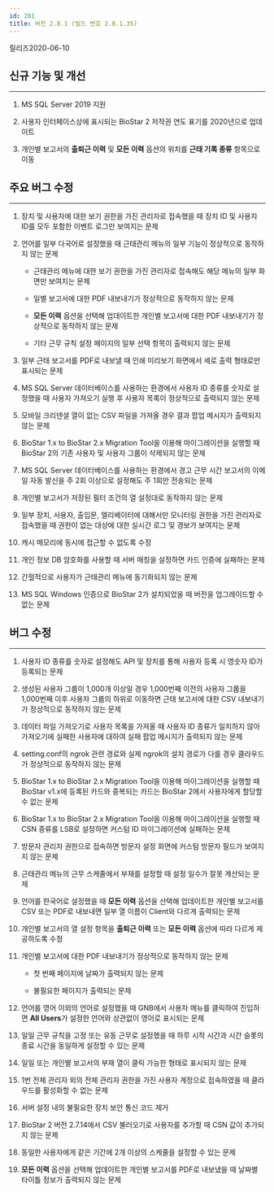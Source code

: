 ```yaml
---
id: 281
title: 버전 2.8.1 (빌드 번호 2.8.1.35)
---
```


릴리즈<Separator/>2020-06-10

## 신규 기능 및 개선

---

1. MS SQL Server 2019 지원

1. 사용자 인터페이스상에 표시되는 BioStar 2 저작권 연도 표기를 2020년으로 업데이트

1. 개인별 보고서의 **출퇴근 이력** 및 **모든 이력** 옵션의 위치를 **근태 기록 종류** 항목으로 이동
    
## 주요 버그 수정

---

1. 장치 및 사용자에 대한 보기 권한을 가진 관리자로 접속했을 때 장치 ID 및 사용자 ID를 모두 포함한 이벤트 로그만 보여지는 문제

1. 언어를 일부 다국어로 설정했을 때 근태관리 메뉴의 일부 기능이 정상적으로 동작하지 않는 문제

    * 근태관리 메뉴에 대한 보기 권한을 가진 관리자로 접속해도 해당 메뉴의 일부 화면만 보여지는 문제

    * 일별 보고서에 대한 PDF 내보내기가 정상적으로 동작하지 않는 문제

    * **모든 이력** 옵션을 선택해 업데이트한 개인별 보고서에 대한 PDF 내보내기가 정상적으로 동작하지 않는 문제

    * 기타 근무 규칙 설정 페이지의 일부 선택 항목이 출력되지 않는 문제

1. 일부 근태 보고서를 PDF로 내보낼 때 인쇄 미리보기 화면에서 세로 출력 형태로만 표시되는 문제

1. MS SQL Server 데이터베이스를 사용하는 환경에서 사용자 ID 종류를 숫자로 설정했을 때 사용자 가져오기 실행 후 사용자 목록이 정상적으로 출력되지 않는 문제

1. 모바일 크리덴셜 열이 없는 CSV 파일을 가져올 경우 결과 팝업 메시지가 출력되지 않는 문제

1. BioStar 1.x to BioStar 2.x Migration Tool을 이용해 마이그레이션을 실행할 때 BioStar 2의 기존 사용자 및 사용자 그룹이 삭제되지 않는 문제

1. MS SQL Server 데이터베이스를 사용하는 환경에서 경고 근무 시간 보고서의 이메일 자동 발신을 주 2회 이상으로 설정해도 주 1회만 전송되는 문제

1. 개인별 보고서가 저장된 필터 조건의 열 설정대로 동작하지 않는 문제

1. 일부 장치, 사용자, 출입문, 엘리베이터에 대해서만 모니터링 권한을 가진 관리자로 접속했을 때 권한이 없는 대상에 대한 실시간 로그 및 경보가 보여지는 문제

1. 캐시 메모리에 동시에 접근할 수 없도록 수정

1. 개인 정보 DB 암호화를 사용할 때 서버 매칭을 설정하면 카드 인증에 실패하는 문제

1. 간헐적으로 사용자가 근태관리 메뉴에 동기화되지 않는 문제

1. MS SQL Windows 인증으로 BioStar 2가 설치되었을 때 버전을 업그레이드할 수 없는 문제

## 버그 수정

---

1. 사용자 ID 종류를 숫자로 설정해도 API 및 장치를 통해 사용자 등록 시 영숫자 ID가 등록되는 문제

1. 생성된 사용자 그룹이 1,000개 이상일 경우 1,000번째 이전의 사용자 그룹을 1,000번째 이후 사용자 그룹의 하위로 이동하면 근태 보고서에 대한 CSV 내보내기가 정상적으로 동작하지 않는 문제

1. 데이터 파일 가져오기로 사용자 목록을 가져올 때 사용자 ID 종류가 일치하지 않아 가져오기에 실패한 사용자에 대하여 실패 팝업 메시지가 출력되지 않는 문제

1. setting.conf의 ngrok 관련 경로와 실제 ngrok의 설치 경로가 다를 경우 클라우드가 정상적으로 동작하지 않는 문제

1. BioStar 1.x to BioStar 2.x Migration Tool을 이용해 마이그레이션을 실행할 때 BioStar v1.x에 등록된 카드와 중복되는 카드는 BioStar 2에서 사용자에게 할당할 수 없는 문제

1. BioStar 1.x to BioStar 2.x Migration Tool을 이용해 마이그레이션을 실행할 때 CSN 종류를 LSB로 설정하면 커스텀 ID 마이그레이션에 실패하는 문제

1. 방문자 관리자 권한으로 접속하면 방문자 설정 화면에 커스텀 방문자 필드가 보여지지 않는 문제

1. 근태관리 메뉴의 근무 스케줄에서 부재를 설정할 때 설정 일수가 잘못 계산되는 문제

1. 언어를 한국어로 설정했을 때 **모든 이력** 옵션을 선택해 업데이트한 개인별 보고서를 CSV 또는 PDF로 내보내면 일부 열 이름이 Client와 다르게 출력되는 문제

1. 개인별 보고서의 열 설정 항목을 **출퇴근 이력** 또는 **모든 이력** 옵션에 따라 다르게 제공하도록 수정

1. 개인별 보고서에 대한 PDF 내보내기가 정상적으로 동작하지 않는 문제

    * 첫 번째 페이지에 날짜가 출력되지 않는 문제
    
    * 불필요한 페이지가 출력되는 문제

1. 언어를 영어 이외의 언어로 설정했을 때 GNB에서 사용자 메뉴를 클릭하여 진입하면 **All Users**가 설정한 언어와 상관없이 영어로 표시되는 문제

1. 일일 근무 규칙을 고정 또는 유동 근무로 설정했을 때 하루 시작 시간과 시간 슬롯의 종료 시간을 동일하게 설정할 수 있는 문제

1. 일일 또는 개인별 보고서의 부재 열이 클릭 가능한 형태로 표시되지 않는 문제

1. 1번 전체 관리자 외의 전체 관리자 권한을 가진 사용자 계정으로 접속하였을 때 클라우드를 활성화할 수 없는 문제

1. 서버 설정 내의 불필요한 장치 보안 통신 코드 제거

1. BioStar 2 버전 2.7.14에서 CSV 불러오기로 사용자를 추가할 때 CSN 값이 추가되지 않는 문제

1. 동일한 사용자에게 같은 기간에 2개 이상의 스케줄을 설정할 수 있는 문제

1. **모든 이력** 옵션을 선택해 업데이트한 개인별 보고서를 PDF로 내보냈을 때 날짜별 타이틀 정보가 출력되지 않는 문제
